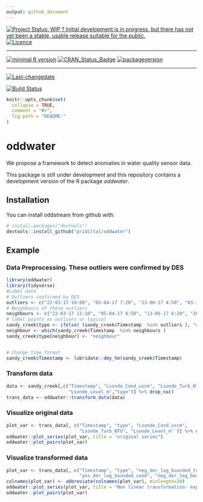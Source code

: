 ```yaml
---
output: github_document
---
```


[![Project Status: WIP ? Initial development is in progress, but there has not yet been a stable, usable release suitable for the public.](https://www.repostatus.org/badges/latest/wip.svg)](https://www.repostatus.org/#wip)
[![Licence](https://img.shields.io/badge/licence-GPL--3-blue.svg)](https://www.gnu.org/licenses/gpl-3.0.en.html)
 
---
 
[![minimal R version](https://img.shields.io/badge/R%3E%3D-3.4.0-6666ff.svg)](https://cran.r-project.org/)
[![CRAN_Status_Badge](http://www.r-pkg.org/badges/version/oddwater)](https://cran.r-project.org/package=oddwater)
[![packageversion](https://img.shields.io/badge/Package%20version-0.1.0-orange.svg?style=flat-square)](commits/master)
 
---
 
[![Last-changedate](https://img.shields.io/badge/last%20change-`r gsub('-', '--', Sys.Date())`-yellowgreen.svg)](/commits/master)

[![Build Status](https://travis-ci.org/pridiltal/oddwater.svg?branch=master)](https://travis-ci.org/pridiltal/oddwater)

<!-- README.md is generated from README.Rmd. Please edit that file -->

```r
knitr::opts_chunk$set(
  collapse = TRUE,
  comment = "#>",
  fig.path = "README-"
)
```

# oddwater

We propose a framework to detect anomalies in water quality sensor data.


This package is still under development and this repository contains a
development version of the R package *oddwater*.

## Installation

You can install oddstream from github with:

``` r
# install.packages("devtools")
devtools::install_github("pridiltal/oddwater")
```

## Example

### Data Preprocessing. These outliers were confirmed by DES
```r
library(oddwater)
library(tidyverse)
#Label data
# Outliers confirmed by DES
outliers <- c("22-03-17 10:00", "05-04-17 7:20", "13-06-17 4:50", "03-11-17 7:50", "26-07-17 16:00")
# Neighbours of those outliers
neighbours <- c("22-03-17 11:10", "05-04-17 8:50", "13-06-17 6:20", "26-07-17 15:00", "03-11-17 9:20")
# label points as outliers or typical
sandy_creek$type <- ifelse( (sandy_creek$Timestamp  %in% outliers ), "outlier", "typical")
neighbour <- which(sandy_creek$Timestamp  %in% neighbours )
sandy_creek$type[neighbour] <- "neighbour"


# Change time format
sandy_creek$Timestamp <- lubridate::dmy_hm(sandy_creek$Timestamp)
```

### Transform data
```r
data <- sandy_creek[,c("Timestamp", "Lsonde_Cond_uscm", "Lsonde_Turb_NTU",      
                       "Lsonde_Level_m","type")] %>% drop_na()
trans_data <- oddwater::transform_data(data)
```


### Visualize original data
```r
plot_var <- trans_data[, c("Timestamp", "type", "Lsonde_Cond_uscm",   
                           "Lsonde_Turb_NTU", "Lsonde_Level_m" )] %>% drop_na()
oddwater::plot_series(plot_var, title = "original series") 
oddwater::plot_pairs(plot_var)

```


### Visualize transformed data
```r
plot_var <- trans_data[, c("Timestamp", "type", "neg_der_log_bounded_turb",
                           "pos_der_log_bounded_cond", "neg_der_log_bounded_level")]            %>% drop_na()
colnames(plot_var) <- abbreviate(colnames(plot_var), minlength=20)
oddwater::plot_series(plot_var, title = "Non linear transformation- exponential of one side log derivatives (bounded")
oddwater::plot_pairs(plot_var)
``` 
